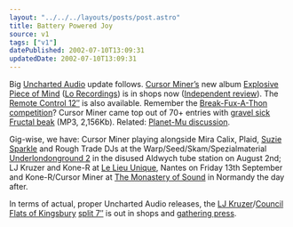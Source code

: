 ```yaml
---
layout: "../../../layouts/posts/post.astro"
title: Battery Powered Joy
source: v1
tags: ["v1"]
datePublished: 2002-07-10T13:09:31
updatedDate: 2002-07-10T13:09:31
---
```


Big [Uncharted Audio][1] update follows. [Cursor Miner&#8217;s][2] new album [Explosive Piece of Mind][3] ([Lo Recordings][4]) is in shops now ([Independent review][5]). The [Remote Control 12&#8243;][6] is also available. Remember the [Break-Fux-A-Thon competition][7]? Cursor Miner came top out of 70+ entries with [gravel sick Fructal beak][8] (MP3, 2,156Kb). Related: [Planet-Mu discussion][9].

Gig-wise, we have: Cursor Miner playing alongside Mira Calix, Plaid, [Suzie Sparkle][10] and Rough Trade DJs at the Warp/Seed/Skam/Spezialmaterial [Underlondonground 2][11] in the disused Aldwych tube station on August 2nd; LJ Kruzer and Kone-R at [Le Lieu Unique][12], Nantes on Friday 13th September and Kone-R/Cursor Miner at [The Monastery of Sound][13] in Normandy the day after.

In terms of actual, proper Uncharted Audio releases, the [LJ Kruzer][14]/[Council Flats of Kingsbury][15] [split 7&#8243;][16] is out in shops and [gathering press][17].

[1]: http://www.unchartedaudio.com/ "Uncharted Audio"
[2]: http://www.cursorminer.com/ "Cursor Miner"
[3]: http://www.amazon.co.uk/exec/obidos/ASIN/B000067UDD/ohsky "Amazon.co.uk: Cursor Miner - Explosive Piece of Mind"
[4]: http://www.lorecordings.com/ "Lo Recordings"
[5]: http://enjoyment.independent.co.uk/music/reviews/story.jsp?story=307353 "Independent Enjoyment: Cursor Miner - Explosive Piece of Mind, reviewed by Andy Gill"
[6]: http://www.amazon.co.uk/exec/obidos/ASIN/B000066HK5/ohsky "Amazon.co.uk: Cursor Miner - Remote Control"
[7]: http://www.nautilis.net/Break-Fux-A-Thon/ "Nautilus Break-Fux-A-Thon competition"
[8]: http://www.nautilis.net/Break-Fux-A-Thon/cursorMiner_gravelsickFructalbeak.mp3 "Cursor Miner - gravel sick Fructal beak MP3"
[9]: http://www.planet-mu.com/phorum/read.php?f=1&i=23108&t=23108
[10]: http://www.delta-9.net/ "Delta 9"
[11]: http://www.warprecords.com/frameset.php?section=news/?ti_id=438 "Underlondonground 2"
[12]: http://www.lelieuunique.com/ "Le Lieu Unique, Nantes, France"
[13]: http://welcome.to/monastery "The Monastery of Sound"
[14]: http://www.ljkruzer.co.uk "official LJ Kruzer website"
[15]: http://www.bedsit-studio.co.uk/ "Bedsit Studio: The Council Flats of Kingsbury"
[16]: http://www.unchartedaudio.com/releases/unch003/ "the council flats of kingsbury: dirty floor / life inside the magic ping pong ball | lj kruzer: since i got my computer / soccer dog"
[17]: http://www.overloadmedia.co.uk/cgi-bin/reviews/reviews.pl?label=Uncharted+Audio "Overload Media: Uncharted Audio reviews"
